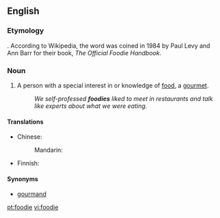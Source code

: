 ==English==

===Etymology===
{{suffix|food|ie}}. According to Wikipedia, the word was coined in 1984 by Paul Levy and Ann Barr for their book, ''The Official Foodie Handbook''.

===Noun===
{{en-noun}}
{{wikipedia}}

#{{slang}} A person with a special interest in or knowledge of [[food]], a [[gourmet]].
#:''We self-professed '''foodies''' liked to meet in restaurants and talk like experts about what we were eating.''

====Translations====
{{trans-top|person with special interest in food}}
* Chinese:
*: Mandarin: {{t|cmn|美食家|tr=měishíjiā|sc=Hani}}
{{trans-mid}}
* Finnish: {{t+|fi|herkkusuu}}
{{trans-bottom}}

====Synonyms====
* {{sense|person who appreciates good food}} [[gourmand]]

[[pt:foodie]]
[[vi:foodie]]